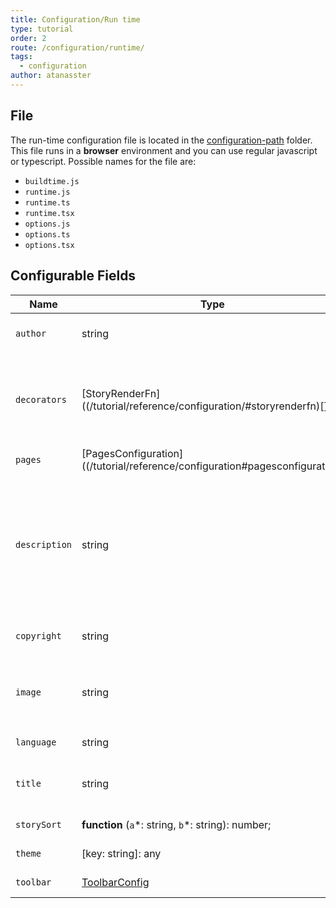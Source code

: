 ```yaml
---
title: Configuration/Run time
type: tutorial
order: 2
route: /configuration/runtime/
tags:
  - configuration
author: atanasster
---
```


## File

The run-time configuration file is located in the [configuration-path](/configuration/overview/#configuration-path) folder.
This file runs in a **browser** environment and you can use regular javascript or typescript.
Possible names for the file are:

- `buildtime.js`
- `runtime.js`
- `runtime.ts`
- `runtime.tsx`
- `options.js`
- `options.ts`
- `options.tsx`

## Configurable Fields

| Name          | Type                                                                        | Description                                                                                                                                                         |
| ------------- | --------------------------------------------------------------------------- | ------------------------------------------------------------------------------------------------------------------------------------------------------------------- |
| `author`      | string                                                                      | author: Default is "@component-controls"                                                                                                                            |
| `decorators`  | [StoryRenderFn]((/tutorial/reference/configuration/#storyrenderfn)\[]       | story decorator functions - used to wrap stories. Example: \[story => &lt;ThemeProvider>{story()}&lt;/ThemeProvider>]                                               |
| `pages`       | [PagesConfiguration]((/tutorial/reference/configuration#pagesconfiguration) | page types configurations                                                                                                                                           |
| `description` | string                                                                      | site description. Default is "Component controls stories. Write your components documentation with MDX and JSX. Design, develop, test and review in a single site." |
| `copyright`   | string                                                                      | copyright notice displayed in the footer                                                                                                                            |
| `image`       | string                                                                      | link to site image, used in page meta tag `<meta name="image" content={language} />`                                                                                |
| `language`    | string                                                                      | site language, Default is "en"                                                                                                                                      |
| `title`       | string                                                                      | standalone site title. Default is "Component controls"                                                                                                              |
| `storySort`   | **function** (`a`\*: string, `b`\*: string): number;                        | story sorting function                                                                                                                                              |
| `theme`       | \[key: string]: any                                                         | theme-ui theme configuration                                                                                                                                        |
| `toolbar`     | [ToolbarConfig](/tutorial/reference/configuration#toolbarconfig)            | custom toolbar items                                                                                                                                                |
